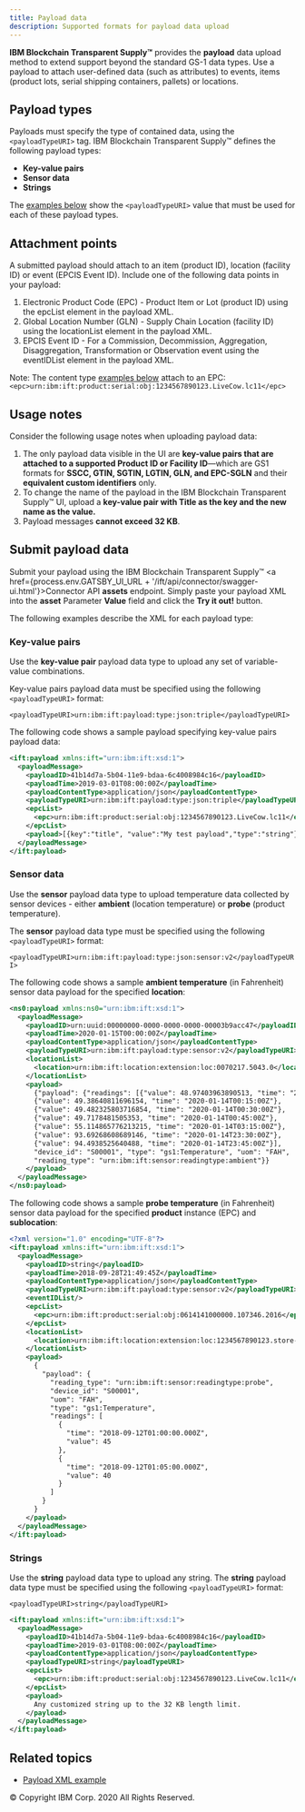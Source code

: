 ```yaml
---
title: Payload data
description: Supported formats for payload data upload
---
```


<PageDescription>

**IBM Blockchain Transparent Supply™** provides the **payload** data upload method to extend
support beyond the standard GS-1 data types. Use a payload to attach user-defined
data (such as attributes) to events, items (product lots, serial shipping
containers, pallets) or locations.

</PageDescription>

## Payload types

Payloads must specify the type of contained data, using the `<payloadTypeURI>` tag. IBM Blockchain Transparent Supply™
defines the following payload types:

- **Key-value pairs**
- **Sensor data**
- **Strings**

The [examples below](#submit-payload-data) show the `<payloadTypeURI>` value that
must be used for each of these payload types.

## Attachment points

A submitted payload should attach to an item (product ID), location (facility ID)
or event (EPCIS Event ID). Include one of the following data points in your payload:

1. Electronic Product Code (EPC) - Product Item or Lot (product ID) using the
epcList element in the payload XML.
2. Global Location Number (GLN) - Supply Chain Location (facility ID) using the
locationList element in the payload XML.
3. EPCIS Event ID - For a Commission, Decommission, Aggregation, Disaggregation,
Transformation or Observation event using the eventIDList element in the payload XML.

Note: The content type [examples below](#submit-payload-data) attach to an EPC:
`<epc>urn:ibm:ift:product:serial:obj:1234567890123.LiveCow.lc11</epc>`

## Usage notes

Consider the following usage notes when uploading payload data:

1. The only payload data visible in the UI are **key-value pairs that are attached
to a supported Product ID or Facility ID**&mdash;which are GS1 formats for **SSCC,
GTIN, SGTIN, LGTIN, GLN, and EPC-SGLN** and their **equivalent custom identifiers** only.
2. To change the name of the payload in the IBM Blockchain Transparent Supply™ UI, upload a **key-value
pair with Title as the key and the new name as the value.**
3. Payload messages **cannot exceed 32 KB**.

## Submit payload data

Submit your payload using the IBM Blockchain Transparent Supply™ <a href={process.env.GATSBY_UI_URL + '/ift/api/connector/swagger-ui.html'}>Connector API</a>
**assets** endpoint. Simply paste your payload XML into the **asset** Parameter **Value**
field and click the **Try it out!** button.

The following examples describe the XML for each payload type:

### Key-value pairs

Use the **key-value pair** payload data type to upload any set of variable-value combinations.

Key-value pairs payload data must be specified using the following `<payloadTypeURI>` format:

`<payloadTypeURI>urn:ibm:ift:payload:type:json:triple</payloadTypeURI>`

The following code shows a sample payload specifying key-value pairs payload data:

```xml
<ift:payload xmlns:ift="urn:ibm:ift:xsd:1">
  <payloadMessage>
    <payloadID>41b14d7a-5b04-11e9-bdaa-6c4008984c16</payloadID>
    <payloadTime>2019-03-01T08:00:00Z</payloadTime>
    <payloadContentType>application/json</payloadContentType>
    <payloadTypeURI>urn:ibm:ift:payload:type:json:triple</payloadTypeURI>
    <epcList>
      <epc>urn:ibm:ift:product:serial:obj:1234567890123.LiveCow.lc11</epc>
    </epcList>
    <payload>[{key":"title", "value":"My test payload","type":"string"}, {"key": "Lot Number", "value": "LiveCow.lc11", "type": "string"}, {"key": "Lairage Intake Date", "value": "2019-03-01 08:00:00", "type": "string"}, {"key": "Herd Number", "value": "Herd-lc11", "type": "string"}, {"key": "Site Code", "value": "Site0001", "type": "string"}, {"key": "Eartag", "value": "Ear-lc11", "type": "string"}]</payload>
  </payloadMessage>
</ift:payload>
```

### Sensor data

Use the **sensor** payload data type to upload temperature data collected by sensor
devices - either **ambient** (location temperature) or **probe** (product temperature).

The **sensor** payload data type must be specified using the following `<payloadTypeURI>` format:

`<payloadTypeURI>urn:ibm:ift:payload:type:json:sensor:v2</payloadTypeURI>`

The following code shows a sample **ambient temperature** (in Fahrenheit) sensor data
payload for the specified **location**:

```xml
<ns0:payload xmlns:ns0="urn:ibm:ift:xsd:1">
  <payloadMessage>
    <payloadID>urn:uuid:00000000-0000-0000-0000-00003b9acc47</payloadID>
    <payloadTime>2020-01-15T00:00:00Z</payloadTime>
    <payloadContentType>application/json</payloadContentType>
    <payloadTypeURI>urn:ibm:ift:payload:type:sensor:v2</payloadTypeURI>
    <locationList>
      <location>urn:ibm:ift:location:extension:loc:0070217.5043.0</location>
    </locationList>
    <payload>
      {"payload": {"readings": [{"value": 48.97403963890513, "time": "2020-01-14T00:00:00Z"},
      {"value": 49.38640811696154, "time": "2020-01-14T00:15:00Z"},
      {"value": 49.482325803716854, "time": "2020-01-14T00:30:00Z"},
      {"value": 49.7178481505353, "time": "2020-01-14T00:45:00Z"},
      {"value": 55.114865776213215, "time": "2020-01-14T03:15:00Z"},
      {"value": 93.69268608689146, "time": "2020-01-14T23:30:00Z"},
      {"value": 94.4938525640488, "time": "2020-01-14T23:45:00Z"}],
      "device_id": "S00001", "type": "gs1:Temperature", "uom": "FAH",
      "reading_type": "urn:ibm:ift:sensor:readingtype:ambient"}}
    </payload>
  </payloadMessage>
</ns0:payload>
```

The following code shows a sample **probe temperature** (in Fahrenheit) sensor
data payload for the specified **product** instance (EPC) and **sublocation**:

```xml
<?xml version="1.0" encoding="UTF-8"?>
<ift:payload xmlns:ift="urn:ibm:ift:xsd:1">
  <payloadMessage>
    <payloadID>string</payloadID>
    <payloadTime>2018-09-28T21:49:45Z</payloadTime>
    <payloadContentType>application/json</payloadContentType>
    <payloadTypeURI>urn:ibm:ift:payload:type:sensor:v2</payloadTypeURI>
    <eventIDList/>
    <epcList>
      <epc>urn:ibm:ift:product:serial:obj:0614141000000.107346.2016</epc>
    </epcList>
    <locationList>
      <location>urn:ibm:ift:location:extension:loc:1234567890123.store-123.toy-department</location>
    </locationList>
    <payload>
      {
        "payload": {
          "reading_type": "urn:ibm:ift:sensor:readingtype:probe",
          "device_id": "S00001",
          "uom": "FAH",
          "type": "gs1:Temperature",
          "readings": [
            {
              "time": "2018-09-12T01:00:00.000Z",
              "value": 45
            },
            {
              "time": "2018-09-12T01:05:00.000Z",
              "value": 40
            }
          ]
        }
      }
    </payload>
  </payloadMessage>
</ift:payload>
```

### Strings

Use the **string** payload data type to upload any string. The **string** payload data type must be specified using the following `<payloadTypeURI>` format:

`<payloadTypeURI>string</payloadTypeURI>`

```xml
<ift:payload xmlns:ift="urn:ibm:ift:xsd:1">
  <payloadMessage>
    <payloadID>41b14d7a-5b04-11e9-bdaa-6c4008984c16</payloadID>
    <payloadTime>2019-03-01T08:00:00Z</payloadTime>
    <payloadContentType>application/json</payloadContentType>
    <payloadTypeURI>string</payloadTypeURI>
    <epcList>
      <epc>urn:ibm:ift:product:serial:obj:1234567890123.LiveCow.lc11</epc>
    </epcList>
    <payload>
      Any customized string up to the 32 KB length limit.
    </payload>
  </payloadMessage>
</ift:payload>
```

## Related topics

- [Payload XML example](/files/xml-annotated-samples/xml-Payload)

<PageCopyright>© Copyright IBM Corp. 2020 All Rights Reserved.</PageCopyright>

